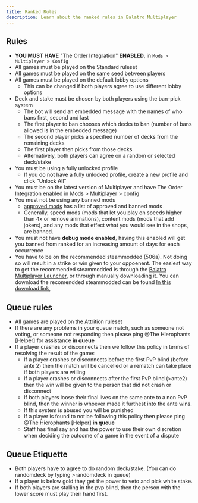 ```yaml
---
title: Ranked Rules
description: Learn about the ranked rules in Balatro Multiplayer
---
```


## Rules

- **YOU MUST HAVE** "The Order Integration" **ENABLED**, in `Mods > Multiplayer > Config`
- All games must be played on the Standard ruleset
- All games must be played on the same seed between players
- All games must be played on the default lobby options
    - This can be changed if both players agree to use different lobby options
- Deck and stake must be chosen by both players using the ban-pick system
    - The bot will send an embedded message with the names of who bans first, second and last
    - The first player to ban chooses which decks to ban (number of bans allowed is in the embedded message)
    - The second player picks a specified number of decks from the remaining decks
    - The first player then picks from those decks
    - Alternatively, both players can agree on a random or selected deck/stake
- You must be using a fully unlocked profile
    - If you do not have a fully unlocked profile, create a new profile and click "Unlock All"
- You must be on the latest version of Multiplayer and have The Order Integration enabled in Mods > Multiplayer > config
- You must not be using any banned mods
    - [⁠approved mods](https://docs.google.com/spreadsheets/d/1o3vC0V6I71ooukutwkLbqZJO8yE1bavdfWs-ztUsF4Y/edit?gid=0#gid=0) has a list of approved and banned mods
    - Generally, speed mods (mods that let you play on speeds higher than 4x or remove animations), content mods (mods that add jokers), and any mods that effect what you would see in the shops, are banned.
- You must not have **debug mode enabled**, having this enabled will get you banned from ranked for an increasing amount of days for each occurrence
- You have to be on the recommended steammodded (506a). Not doing so will result in a strike or win given to your oppoenent. The easiest way to get the recommended steammodded is through the [Balatro Multiplayer Launcher](https://balatromp.com/docs/getting-started/installation), or through manually downloading it.
You can download the recomendded steammodded can be found [In this download link,](https://github.com/Steamodded/smods/archive/refs/tags/1.0.0-beta-0506a.zip)

## Queue rules

- All games are played on the Attrition ruleset
- If there are any problems in your queue match, such as someone not voting, or someone not responding then please ping @The Hierophants [Helper]  for assistance **in queue**
- If a player crashes or disconnects then we follow this policy in terms of resolving the result of the game:
    - If a player crashes or disconnects before the first PvP blind (before ante 2) then the match will be cancelled or a rematch can take place if both players are willing
    - If a player crashes or disconnects after the first PvP blind (>ante2) then the win will be given to the person that did not crash or disconnect
    - If both players loose their final lives on the same ante to a non PvP blind, then the winner is whoever made it furthest into the ante wins.
    - If this system is abused you will be punished
    - If a player is found to not be following this policy then please ping @The Hierophants [Helper] **in queue**
    - Staff has final say and has the power to use their own discretion when deciding the outcome of a game in the event of a dispute


## Queue Etiquette
- Both players have to agree to do random deck/stake. (You can do randomdeck by typing >randomdeck in queue)
- If a player is below gold they get the power to veto and pick white stake.
- If both players are stalling in the pvp blind, then the person with the lower score must play their hand first.